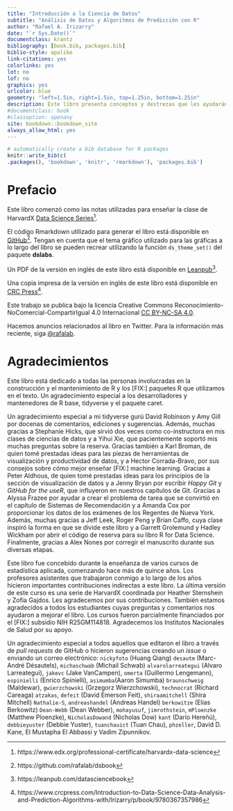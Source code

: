 ```yaml
---
title: "Introducción a la Ciencia de Datos"
subtitle: "Análisis de Datos y Algoritmos de Predicción con R"
author: "Rafael A. Irizarry"
date: "`r Sys.Date()`"
documentclass: krantz
bibliography: [book.bib, packages.bib]
biblio-style: apalike
link-citations: yes
colorlinks: yes
lot: no
lof: no
graphics: yes
urlcolor: blue
geometry: "left=1.5in, right=1.5in, top=1.25in, bottom=1.25in"
description: Este libro presenta conceptos y destrezas que les ayudarán abordar desafíos de situaciones reales del análisis de datos. Cubre conceptos de probabilidad, inferencia estadística, regresión lineal y [Fix:] machine learning.  Además, permitirá a los lectores desarrollar destrezas como la programación R, [Fix:] disputa de datos con dplyr, visualización de datos con ggplot2, organización de archivos con Shell de UNIX / Linux, control de versiones con GitHub y preparación de documentos reproducibles con R markdown.
#documentclass: book
#classoption: openany
site: bookdown::bookdown_site
always_allow_html: yes
---
```



```r
# automatically create a bib database for R packages
knitr::write_bib(c(
.packages(), 'bookdown', 'knitr', 'rmarkdown'), 'packages.bib')
```

# Prefacio{-}

Este libro comenzó como las notas utilizadas para enseñar la clase de
HarvardX [Data Science Series](https://www.edx.org/professional-certificate/harvardx-data-science)^[https://www.edx.org/professional-certificate/harvardx-data-science].

El código Rmarkdown utilizado para generar el libro está disponible en [GitHub](https://github.com/rafalab/dsbook)^[https://github.com/rafalab/dsbook]. Tengan en cuenta que el tema gráfico utilizado para las gráficas a lo largo del libro se pueden recrear utilizando la función `ds_theme_set()` del paquete __dslabs__.

Un PDF de la versión en inglés de este libro está disponible en [Leanpub](https://leanpub.com/datasciencebook)^[https://leanpub.com/datasciencebook].

Una copia impresa de la versión en inglés de este libro está disponible en [CRC Press](https://www.crcpress.com/Introduction-to-Data-Science-Data-Analysis-and-Prediction-Algorithms-with/Irizarry/p/book/9780367357986)^[ https://www.crcpress.com/Introduction-to-Data-Science-Data-Analysis-and-Prediction-Algorithms-with/Irizarry/p/book/9780367357986].

Este trabajo se publica bajo la licencia Creative Commons Reconocimiento-NoComercial-CompartirIgual 4.0 Internacional [CC BY-NC-SA 4.0](https://creativecommons.org/licenses/by-nc-sa/4.0).

Hacemos anuncios relacionados al libro en Twitter. Para la información más reciente, siga [\@rafalab](https://twitter.com/rafalab).

# Agradecimientos {-}

Este libro está dedicado a todas las personas involucradas en la construcción y el mantenimiento de R y los [FIX:] paquetes R que utilizamos en el texto. Un agradecimiento especial a los desarrolladores y mantenedores de R base, tidyverse y el paquete caret.

Un agradecimiento especial a mi tidyverse gurú David Robinson y Amy Gill por docenas de comentarios, ediciones y sugerencias. Además, muchas gracias a Stephanie Hicks, que sirvió dos veces como co-instructora en mis clases de ciencias de datos y a Yihui Xie, que pacientemente soportó mis muchas preguntas sobre la reserva. Gracias también a Karl Broman, de quien tomé prestadas ideas para las piezas de herramientas de visualización y productividad de datos, y a Hector Corrada-Bravo, por sus consejos sobre cómo mejor enseñar [FIX:] machine learning. Gracias a Peter Aldhous, de quien tomé prestadas ideas para los principios de la sección de visualización de datos y a Jenny Bryan por escribir _Happy Git_ y _GitHub for the useR_, que influyeron en nuestros capítulos de Git. Gracias a Alyssa Frazee por ayudar a crear el problema de tarea que se convirtió en el capítulo de Sistemas de Recomendación y a Amanda Cox por proporcionar los datos de los exámenes de los Regentes de Nueva York. Además, muchas gracias a Jeff Leek, Roger Peng y Brian Caffo, cuya clase inspiró la forma en que se divide este libro y a Garrett Grolemund y Hadley Wickham por abrir el código de reserva para su libro R for Data Science. Finalmente, gracias a Alex Nones por corregir el manuscrito durante sus diversas etapas.

Este libro fue concebido durante la enseñanza de varios cursos de estadística aplicada, comenzando hace más de quince años. Los profesores asistentes que trabajaron conmigo a lo largo de los años hicieron importantes contribuciones indirectas a este libro. La última versión de este curso es una serie de HarvardX coordinada por Heather Sternshein y Zofia Gajdos. Les agradecemos por sus contribuciones. También estamos agradecidos a todos los estudiantes cuyas preguntas y comentarios nos ayudaron a mejorar el libro. Los cursos fueron parcialmente financiados por el [FIX:] subsidio NIH R25GM114818. Agradecemos los Institutos Nacionales de Salud por su apoyo.

Un agradecimiento especial a todos aquellos que editaron el libro a través de _pull requests_ de GitHub o hicieron sugerencias creando un _issue_ o enviando un correo electrónico: `nickyfoto` (Huang Qiang) `desautm` (Marc-André Désautels), `michaschwab` (Michail Schwab) `alvarolarreategui` (Alvaro Larreategui), `jakevc` (Jake VanCampen), `omerta` (Guillermo Lengemann), `espinielli` (Enrico Spinielli), `asimumba`(Aaron Simumba) `braunschweig` (Maldewar), `gwierzchowski` (Grzegorz Wierzchowski), `technocrat` (Richard Careaga) `atzakas`, `defeit` (David Emerson Feit), `shiraamitchell` (Shira Mitchell) `Nathalie-S`, `andreashandel` (Andreas Handel) `berkowitze` (Elias Berkowitz) `Dean-Webb` (Dean Webber), `mohayusuf`, `jimrothstein`, `mPloenzke` (Matthew Ploenzke), `NicholasDowand` (Nicholas Dow) `kant` (Darío Hereñú), `debbieyuster` (Debbie Yuster), `tuanchauict` (Tuan Chau), `phzeller`, David D. Kane, El Mustapha El Abbassi y Vadim Zipunnikov.



